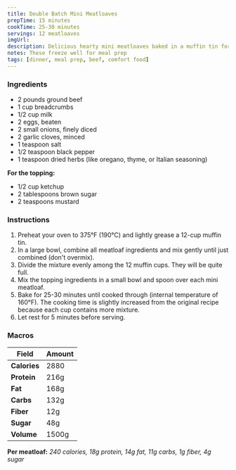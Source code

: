 ```yaml
---
title: Double Batch Mini Meatloaves
prepTime: 15 minutes
cookTime: 25-30 minutes
servings: 12 meatloaves
imgUrl:
description: Delicious hearty mini meatloaves baked in a muffin tin for perfect portion control and faster cooking time
notes: These freeze well for meal prep
tags: [dinner, meal prep, beef, comfort food]
---
```

### Ingredients
- 2 pounds ground beef
- 1 cup breadcrumbs
- 1/2 cup milk
- 2 eggs, beaten
- 2 small onions, finely diced
- 2 garlic cloves, minced
- 1 teaspoon salt
- 1/2 teaspoon black pepper
- 1 teaspoon dried herbs (like oregano, thyme, or Italian seasoning)

**For the topping:**
- 1/2 cup ketchup
- 2 tablespoons brown sugar
- 2 teaspoons mustard

### Instructions
1. Preheat your oven to 375°F (190°C) and lightly grease a 12-cup muffin tin.
2. In a large bowl, combine all meatloaf ingredients and mix gently until just combined (don't overmix).
3. Divide the mixture evenly among the 12 muffin cups. They will be quite full.
4. Mix the topping ingredients in a small bowl and spoon over each mini meatloaf.
5. Bake for 25-30 minutes until cooked through (internal temperature of 160°F). The cooking time is slightly increased from the original recipe because each cup contains more mixture.
6. Let rest for 5 minutes before serving.

### Macros
| Field | Amount |
| ------------ | ------ |
| **Calories** | 2880 |
| **Protein** | 216g |
| **Fat** | 168g |
| **Carbs** | 132g |
| **Fiber** | 12g |
| **Sugar** | 48g |
| **Volume** | 1500g |

**Per meatloaf:** *240 calories, 18g protein, 14g fat, 11g carbs, 1g fiber, 4g sugar*